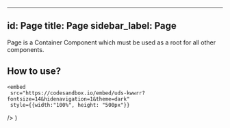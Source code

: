 
---
id: Page
title: Page
sidebar_label: Page
---
Page is a Container Component which must be used as a root for all other components.

## How to use?

    <embed
     src="https://codesandbox.io/embed/uds-kwwrr?fontsize=14&hidenavigation=1&theme=dark"
     style={{width:"100%", height: "500px"}}
   />
)

<Embed />



